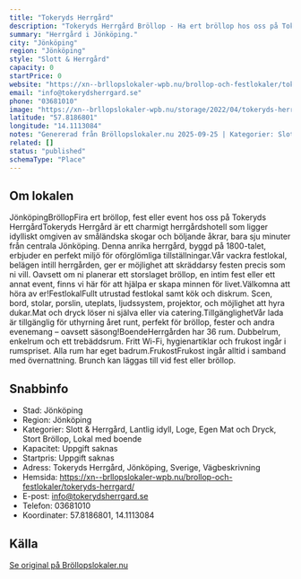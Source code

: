 ```yaml
---
title: "Tokeryds Herrgård"
description: "Tokeryds Herrgård Bröllop - Ha ert bröllop hos oss på Tokeryds Herrgård. Se vår fina Bröllopslokal. Skicka gärna en förfrågan så hjälper vi Er!"
summary: "Herrgård i Jönköping."
city: "Jönköping"
region: "Jönköping"
style: "Slott & Herrgård"
capacity: 0
startPrice: 0
website: "https://xn--brllopslokaler-wpb.nu/brollop-och-festlokaler/tokeryds-herrgard/"
email: "info@tokerydsherrgard.se"
phone: "03681010"
image: "https://xn--brllopslokaler-wpb.nu/storage/2022/04/tokeryds-herrgard-brollopslokal-brollop-festlokal-jonkoping-visningsbild.webp"
latitude: "57.8186801"
longitude: "14.1113084"
notes: "Genererad från Bröllopslokaler.nu 2025-09-25 | Kategorier: Slott & Herrgård, Lantlig idyll, Loge, Egen Mat och Dryck, Stort Bröllop, Lokal med boende"
related: []
status: "published"
schemaType: "Place"
---
```


## Om lokalen

JönköpingBröllopFira ert bröllop, fest eller event hos oss på Tokeryds HerrgårdTokeryds Herrgård är ett charmigt herrgårdshotell som ligger idylliskt omgiven av småländska skogar och böljande åkrar, bara sju minuter från centrala Jönköping. Denna anrika herrgård, byggd på 1800-talet, erbjuder en perfekt miljö för oförglömliga tillställningar.Vår vackra festlokal, belägen intill herrgården, ger er möjlighet att skräddarsy festen precis som ni vill. Oavsett om ni planerar ett storslaget bröllop, en intim fest eller ett annat event, finns vi här för att hjälpa er skapa minnen för livet.Välkomna att höra av er!FestlokalFullt utrustad festlokal samt kök och diskrum. Scen, bord, stolar, porslin, uteplats, ljudssystem, projektor, och möjlighet att hyra dukar.Mat och dryck löser ni själva eller via catering.TillgänglighetVår lada är tillgänglig för uthyrning året runt, perfekt för bröllop, fester och andra evenemang – oavsett säsong!BoendeHerrgården har 36 rum. Dubbelrum, enkelrum och ett trebäddsrum. Fritt Wi-Fi, hygienartiklar och frukost ingår i rumspriset. Alla rum har eget badrum.FrukostFrukost ingår alltid i samband med övernattning. Brunch kan läggas till vid fest eller bröllop.

## Snabbinfo

- Stad: Jönköping
- Region: Jönköping
- Kategorier: Slott & Herrgård, Lantlig idyll, Loge, Egen Mat och Dryck, Stort Bröllop, Lokal med boende
- Kapacitet: Uppgift saknas
- Startpris: Uppgift saknas
- Adress: Tokeryds Herrgård, Jönköping, Sverige, Vägbeskrivning
- Hemsida: https://xn--brllopslokaler-wpb.nu/brollop-och-festlokaler/tokeryds-herrgard/
- E-post: info@tokerydsherrgard.se
- Telefon: 03681010
- Koordinater: 57.8186801, 14.1113084

## Källa

[Se original på Bröllopslokaler.nu](https://xn--brllopslokaler-wpb.nu/brollop-och-festlokaler/tokeryds-herrgard/)
